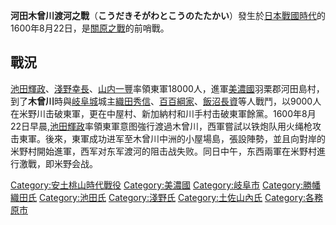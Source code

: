 {{Unreferenced|time=2021-01-31T07:02:41+00:00}}
{{Infobox Military Conflict
|image=
|caption=
|conflict=河田木曾川渡河之戰
|partof=[[日本戰國時代|日本戰國時代]]
|date=1600年8月
|place=[[河田|河田]][[木曾川|木曾川]]（今[[岐阜县|岐阜县]][[各务原市|各务原市]]川島河田町）
|result=東軍勝利
|combatant1=西軍
|combatant2=東軍
|commander1=[[織田秀信|織田秀信]]、[[百百綱家|百百綱家]]、[[飯沼長資|飯沼長資]]
|commander2=[[池田輝政|池田輝政]]、[[淺野幸長|淺野幸長]]、[[山内一豐|山内一豐]]
|strength1=約9.000
|strength2=約18.000
|casualties1=不詳
|casualties2=不詳
}}
{{Campaignbox Sekigahara}}
'''河田木曾川渡河之戰'''（'''こうだきそがわとこうのたたかい'''）發生於[[日本戰國時代|日本戰國時代]]的1600年8月22日，是[[關原之戰|關原之戰]]的前哨戰。
== 戰況 ==
[[池田輝政|池田輝政]]、[[淺野幸長|淺野幸長]]、[[山内一豐|山内一豐]]率領東軍18000人，進軍[[美濃國|美濃國]]羽栗郡河田島村，到了'''木曾川'''時與[[岐阜城|岐阜城]]城主[[織田秀信|織田秀信]]、[[百百綱家|百百綱家]]、[[飯沼長資|飯沼長資]]等人戰鬥，以9000人在米野川击破東軍，更在中屋村、新加納村和川手村击破東軍餘黨。1600年8月22日早晨,[[池田輝政|池田輝政]]率領東軍意图強行渡過木曾川，西軍嘗試以铁炮队用火绳枪攻击東軍。後來，東軍成功进军至木曾川中洲的小屋場島，張設陣勢，並且向對岸的米野村開始進軍，西军对东军渡河的阻击战失败。同日中午，东西兩軍在米野村進行激戰，即米野会战。

[[Category:安土桃山時代戰役|Category:安土桃山時代戰役]]
[[Category:美濃國|Category:美濃國]]
[[Category:岐阜市|Category:岐阜市]]
[[Category:勝幡織田氏|Category:勝幡織田氏]]
[[Category:池田氏|Category:池田氏]]
[[Category:淺野氏|Category:淺野氏]]
[[Category:土佐山內氏|Category:土佐山內氏]]
[[Category:各務原市|Category:各務原市]]
